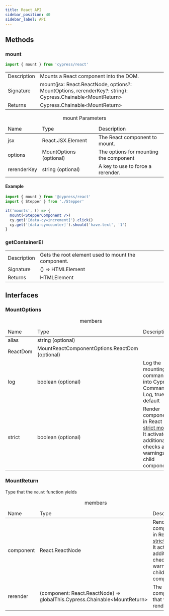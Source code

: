 ```yaml
---
title: React API
sidebar_position: 40
sidebar_label: API
---
```


## Methods

### mount

```js
import { mount } from 'cypress/react'
```

<table class="api-table table-list">
  <tr>
    <td>Description</td>
    <td>Mounts a React component into the DOM.</td>
  </tr>
  <tr>
    <td>Signature</td>
    <td>
      mount(jsx: React.ReactNode, options?: MountOptions, rerenderKey?: string):
      Cypress.Chainable&lt;MountReturn&gt;
    </td>
  </tr>
  <tr>
    <td>Returns</td>
    <td>Cypress.Chainable&lt;MountReturn&gt;</td>
  </tr>
</table>

<table class="api-table">
  <caption>mount Parameters</caption>
  <thead>
    <td>Name</td>
    <td>Type</td>
    <td>Description</td>
  </thead>
  <tr>
    <td>jsx</td>
    <td>React.JSX.Element</td>
    <td>The React component to mount.</td>
  </tr>
  <tr>
    <td>options</td>
    <td>MountOptions (optional)</td>
    <td>The options for mounting the component</td>
  </tr>
  <tr>
    <td>rerenderKey</td>
    <td>string (optional)</td>
    <td>A key to use to force a rerender.</td>
  </tr>
</table>

#### Example

```jsx
import { mount } from '@cypress/react'
import { Stepper } from './Stepper'

it('mounts', () => {
  mount(<StepperComponent />)
  cy.get('[data-cy=increment]').click()
  cy.get('[data-cy=counter]').should('have.text', '1')
}
```

### getContainerEl

<table class="api-table">
  <tr>
    <td>Description</td>
    <td>Gets the root element used to mount the component.</td>
  </tr>
  <tr>
    <td>Signature</td>
    <td>() => HTMLElement</td>
  </tr>
  <tr>
    <td>Returns</td>
    <td>HTMLElement</td>
  </tr>
</table>

## Interfaces

### MountOptions

<table class="api-table">
  <caption>members</caption>
  <thead>
    <td>Name</td>
    <td>Type</td>
    <td>Description</td>
  </thead>
  <tr>
    <td>alias</td>
    <td>string (optional)</td>
    <td></td>
  </tr>
  <tr>
    <td>ReactDom</td>
    <td>MountReactComponentOptions.ReactDom (optional)</td>
    <td></td>
  </tr>
  <tr>
    <td>log</td>
    <td>boolean (optional)</td>
    <td>Log the mounting command into Cypress Command Log, true by default</td>
  </tr>
  <tr>
    <td>strict</td>
    <td>boolean (optional)</td>
    <td>
      Render component in React
      <a href="https://reactjs.org/docs/strict-mode.html">strict mode</a>
      It activates additional checks and warnings for child components.
    </td>
  </tr>
</table>

### MountReturn

Type that the `mount` function yields

<table class="api-table">
  <caption>members</caption>
  <thead>
    <td>Name</td>
    <td>Type</td>
    <td>Description</td>
  </thead>
  <tr>
    <td>component</td>
    <td>React.ReactNode</td>
    <td>
      Render component in React
      <a href="https://reactjs.org/docs/strict-mode.html">strict mode</a>
      It activates additional checks and warnings for child components.
    </td>
  </tr>
  <tr>
    <td>rerender</td>
    <td>
      (component: React.ReactNode) =>
      globalThis.Cypress.Chainable&lt;MountReturn&gt;
    </td>
    <td>The component that was rendered.</td>
  </tr>
</table>
